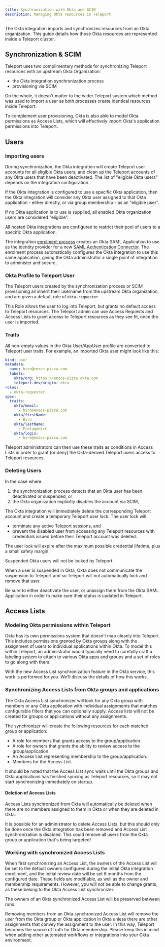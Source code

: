 ```yaml
---
title: Synchronization with Okta and SCIM
description: Managing Okta resources in Teleport
---
```


The Okta integration imports and synchronizes resources from an Okta
organization. This guide details how those Okta resources are represented inside
a Teleport cluster.

## Synchronization & SCIM

Teleport uses two complimentary methods for synchronizing Teleport resources with
an upstream Okta Organization:
 - the Okta integration synchronization process
 - provisioning via SCIM

On the whole, it doesn't matter to the wider Teleport system which method was
used to import a user as both processes create identical resources inside
Teleport.

To complement user provisioning, Okta is also able to model Okta permissions as
Access Lists, which will effectively import Okta's application permissions into
Teleport.

## Users

### Importing users

During synchronization, the Okta integration will create Teleport user accounts 
for all eligible Okta users, and clean up the Teleport accounts of any Okta users
that have been deactivated. The list of "eligible Okta users" depends on the
integration configuration. 

If the Okta integration is configured to use a specific Okta application, then
the Okta integration will consider any Okta user assigned to that Okta 
application - either directly, or via group membership - as an "eligible user". 

If no Okta application is to use is supplied, all enabled Okta organization
users are considered "eligible".

<Admonition type="note">
All hosted Okta integrations are configured to restrict their pool of users to
a specific Okta application.

The integration [enrolment process](./hosted-guide.mdx) creates an Okta SAML
Application to use as the identity provider for a new
[SAML Authentication Connector](../../../zero-trust-access/sso/okta.mdx). The enrolment
process automatically configures the Okta integration to use this same
application, giving the Okta administrator a single point of integration to
administer and secure.
</Admonition>

### Okta Profile to Teleport User

The Teleport users created by the synchronization process or SCIM provisioning
all inherit their username from the upstream Okta organization, and are given a
default role of `okta-requester`. 

This Role allows the user to log into Teleport, but grants no default access to
Teleport resources. The Teleport admin can use Access Requests and Access Lists
to grant access to Teleport resources as they see fit, once the user is
imported.

### Traits

All non-empty values in the Okta User/AppUser profile are converted to Teleport
user traits. For example, an imported Okta user might look like this:

```yaml
kind: user
metadata:
  name: hiro@enzos-pizza.com
  labels:
    okta/org: https://enzos-pizza.okta.com
    teleport.dev/origin: okta
roles:
  - okta-requester
spec:
  traits:
    okta/email:
      - hiro@enzos-pizza.com
    okta/firstName:
      - Hiro
    okta/lastName:
      - Protagonist
    okta/login:
      - hiro@enzos-pizza.com
```

Teleport administrators can then use these traits as conditions in Access Lists
in order to grant (or deny) the Okta-derived Teleport users access to Teleport
resources.

### Deleting Users

In the case where
 1. the synchronization process detects that an Okta user has been deactivated
    or suspended, or 
 1. the Okta organization explicitly disables the account via SCIM, 
 
The Okta integration will immediately delete the corresponding Teleport
account and create a temporary Teleport user lock. The user lock will 
 - terminate any active Teleport sessions, and
 - prevent the disabled user from accessing any Teleport resources with
   credentials issued before their Teleport account was deleted.

The user lock will expire after the maximum possible credential lifetime, plus
a small safety margin.

<Admonition type="warning">
Suspended Okta users will not be locked by Teleport.

When a user is suspended in Okta, Okta does not communicate the suspension to
Teleport and so Teleport will not automatically lock and remove that user.

Be sure to either deactivate the user, or unassign them from the Okta SAML
Application in order to make sure their status is updated in Teleport.
</Admonition>

## Access Lists

### Modeling Okta permissions within Teleport

Okta has its own permissions system that doesn't map cleanly into Teleport. This
includes permissions granted by Okta groups along with the assignment of users to individual
applications within Okta. To model this within Teleport, an administrator would typically need
to carefully craft a labeling system to attach to various Okta apps and groups and a set of
roles to go along with them.

With the new Access List synchronization feature in the Okta service, this work is performed
for you. We'll discuss the details of how this works.

### Synchronizing Access Lists from Okta groups and applications

The Okta Access List synchronizer will look for any Okta group with members or any Okta
application with individual assignments that matches configurable filters that you can
optionally supply. Access lists will not be created for groups or applications without
any assignments.

The synchronizer will create the following resources for each matched group or application:

- A role for members that grants access to the group/application.
- A role for owners that grants the ability to review access to the group/application.
- An Access List representing membership to the group/application.
- Members for the Access List.

It should be noted that the Access List sync waits until the Okta groups and Okta applications
has finished syncing as Teleport resources, so it may not start synchronizing immediately on startup.

#### Deletion of Access Lists

Access Lists synchronized from Okta will automatically be deleted when there are no members assigned to them in
Okta or when they are deleted in Okta.

<Admonition type="warning">
It is possible for an administrator to delete Access Lists, but this should only be done once
the Okta integration has been removed and Access List synchronization is disabled. This could
remove all users from the Okta group or application that's being targeted!
</Admonition>

### Working with synchronized Access Lists

When first synchronizing an Access List, the owners of the Access List will be set to the default owners configured during the initial Okta integration enrollment, and the initial review date
will be set 6 months from the configured date. These fields are modifiable, as well as the owner and
membership requirements. However, you will not be able to change grants, as these belong to
the Okta Access List synchronizer.

The owners of an Okta synchronized Access List will be preserved between runs.

<Admonition type="warning">
Removing members from an Okta synchronized Access List will remove the user from the Okta group
or Okta application in Okta unless there are other assignments that convey the assignment to the
user. In this way, Teleport becomes the source of truth for Okta membership. Please keep this in mind
when adding other automated workflows or integrations into your Okta environment.
</Admonition>
